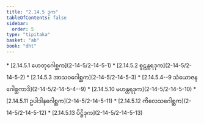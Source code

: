 ```yaml
---
title: "2.14.5 ဒုက"
tableOfContents: false
sidebar:
  order: 5
type: "tipitaka"
basket: "ab"
book: "dht"
---
```



<DynamicBreadcrumb />



<TableOfContents book="dht" section="2.14.5">
* [2.14.5.1 ဟေတုဂေါစ္ဆက](2-14-5/2-14-5-1)
* [2.14.5.2 စူဠန္တရဒုက](2-14-5/2-14-5-2)
* [2.14.5.3 အာသဝဂေါစ္ဆက](2-14-5/2-14-5-3)
* [2.14.5.4--9 သံယောဇနဂေါစ္ဆကာဒိ](2-14-5/2-14-5-4--9)
* [2.14.5.10 မဟန္တရဒုက](2-14-5/2-14-5-10)
* [2.14.5.11 ဥပါဒါနဂေါစ္ဆက](2-14-5/2-14-5-11)
* [2.14.5.12 ကိလေသဂေါစ္ဆက](2-14-5/2-14-5-12)
* [2.14.5.13 ပိဋ္ဌိဒုက](2-14-5/2-14-5-13)
</TableOfContents>